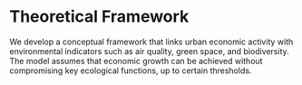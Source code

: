 # Theoretical Framework

We develop a conceptual framework that links urban economic activity with environmental indicators such as air quality, green space, and biodiversity. The model assumes that economic growth can be achieved without compromising key ecological functions, up to certain thresholds.
